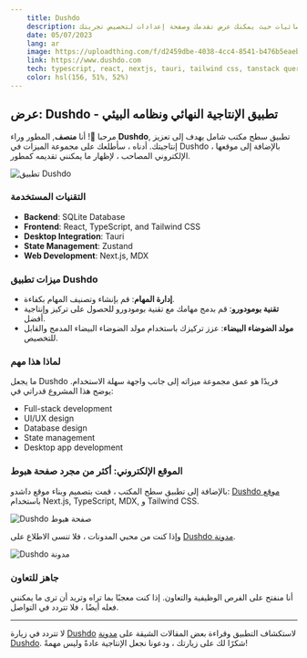```yaml
---
    title: Dushdo
    description: باستخدام هذا التطبيق ، يمكنك بسهولة إنشاء مهام وتعيين مؤقتات وتتبع تقدمك. بالإضافة إلى ذلك ، هناك ميزة استوديو الصوت التي تسمح لك بالاستماع إلى الضوض الأبيض أو أي شيء أثناء العمل. يحتوي التطبيق أيضًا على صفحة إحصائيات حيث يمكنك عرض تقدمك وصفحة إعدادات لتخصيص تجربتك.
    date: 05/07/2023
    lang: ar
    image: https://uploadthing.com/f/d2459dbe-4038-4cc4-8541-b476b5eaeb42_something.PNG
    link: https://www.dushdo.com
    tech: typescript, react, nextjs, tauri, tailwind css, tanstack query, zustand
    color: hsl(156, 51%, 52%)
---
```


## عرض: Dushdo - تطبيق الإنتاجية النهائي ونظامه البيئي

مرحبا 👋! أنا **منصف**, المطور وراء **Dushdo**, تطبيق سطح مكتب شامل يهدف إلى تعزيز إنتاجيتك. أدناه ، سأطلعك على مجموعة الميزات في Dushdo ، بالإضافة إلى موقعها الإلكتروني المصاحب ، لإظهار ما يمكنني تقديمه كمطور.

![تطبيق Dushdo](https://uploadthing.com/f/9b13dd76-ae68-4d59-a781-d3175a35817f-ifl2wo.PNG)

### التقنيات المستخدمة

- **Backend**: SQLite Database
- **Frontend**: React, TypeScript, and Tailwind CSS
- **Desktop Integration**: Tauri
- **State Management**: Zustand
- **Web Development**: Next.js, MDX

### ميزات تطبيق Dushdo

- **إدارة المهام**: قم بإنشاء وتصنيف المهام بكفاءة.
- **تقنية بومودورو**: قم بدمج مهامك مع تقنية بومودورو للحصول على تركيز وإنتاجية أفضل.
- **مولد الضوضاء البيضاء**: عزز تركيزك باستخدام مولد الضوضاء البيضاء المدمج والقابل للتخصيص.

### لماذا هذا مهم

ما يجعل Dushdo فريدًا هو عمق مجموعة ميزاته إلى جانب واجهة سهلة الاستخدام. يوضح هذا المشروع قدراتي في:

- Full-stack development
- UI/UX design
- Database design
- State management
- Desktop app development

### الموقع الإلكتروني: أكثر من مجرد صفحة هبوط

بالإضافة إلى تطبيق سطح المكتب ، قمت بتصميم وبناء موقع داشدو: [Dushdo موقع](https://dushdo.com) باستخدام Next.js, TypeScript, MDX, و Tailwind CSS.

![Dushdo صفحة هبوط](https://uploadthing.com/f/d2459dbe-4038-4cc4-8541-b476b5eaeb42_something.PNG)

وإذا كنت من محبي المدونات ، فلا تنسى الاطلاع على [Dushdo مدونة](https://dushdo.com/blog).

![Dushdo مدونة](https://uploadthing.com/f/cd35c0af-5738-44f2-9f69-31d70f8d8831-67mfsc.PNG)

### جاهز للتعاون

أنا منفتح على الفرص الوظيفية والتعاون. إذا كنت معجبًا بما تراه وتريد أن ترى ما يمكنني فعله أيضًا ، فلا تتردد في التواصل.

---

لا تتردد في زيارة [Dushdo](https://dushdo.com) لاستكشاف التطبيق وقراءة بعض المقالات الشيقة على [مدونة Dushdo](https://dushdo.com/blog). شكرًا لك على زيارتك ، ودعونا نجعل الإنتاجية عادةً وليس مهمةً!

